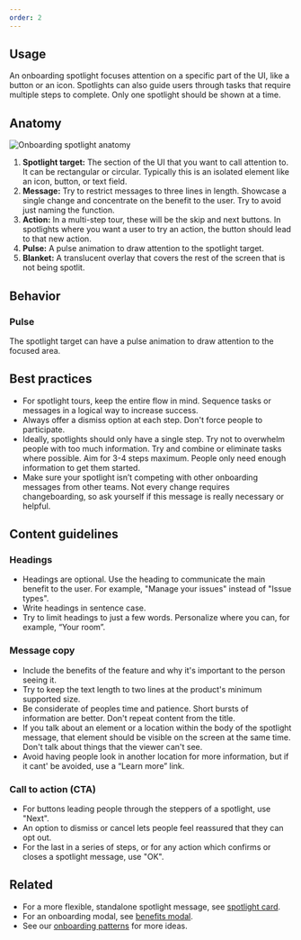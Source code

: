 ```yaml
---
order: 2
---
```


## Usage

An onboarding spotlight focuses attention on a specific part of the UI, like a button or an icon. Spotlights can also guide users through tasks that require multiple steps to complete. Only one spotlight should be shown at a time.

## Anatomy

![Onboarding spotlight anatomy](images/onboarding-spotlight-anatomy.png)

1. **Spotlight target:** The section of the UI that you want to call attention to. It can be rectangular or circular. Typically this is an isolated element like an icon, button, or text field.
1. **Message:** Try to restrict messages to three lines in length. Showcase a single change and concentrate on the benefit to the user. Try to avoid just naming the function.
1. **Action:** In a multi-step tour, these will be the skip and next buttons. In spotlights where you want a user to try an action, the button should lead to that new action.
1. **Pulse:** A pulse animation to draw attention to the spotlight target.
1. **Blanket:** A translucent overlay that covers the rest of the screen that is not being spotlit. 
<!-- This is only necessary for multi-step spotlight tours. -->

## Behavior

### Pulse

The spotlight target can have a pulse animation to draw attention to the focused area.

## Best practices

- For spotlight tours, keep the entire flow in mind. Sequence tasks or messages in a logical way to increase success. 
- Always offer a dismiss option at each step. Don't force people to participate.
- Ideally, spotlights should only have a single step. Try not to overwhelm people with too much information. Try and combine or eliminate tasks where possible. Aim for 3-4 steps maximum. People only need enough information to get them started.
- Make sure your spotlight isn’t competing with other onboarding messages from other teams. Not every change requires changeboarding, so ask yourself if this message is really necessary or helpful.

## Content guidelines

### Headings

- Headings are optional. Use the heading to communicate the main benefit to the user. For example, "Manage your issues" instead of "Issue types".
- Write headings in sentence case.
- Try to limit headings to just a few words. Personalize where you can, for example, “Your room”.

### Message copy

- Include the benefits of the feature and why it's important to the person seeing it.
- Try to keep the text length to two lines at the product's minimum supported size.
- Be considerate of peoples time and patience. Short bursts of information are better. Don't repeat content from the title.
- If you talk about an element or a location within the body of the spotlight message, that element should be visible on the screen at the same time. Don't talk about things that the viewer can't see.
- Avoid having people look in another location for more information, but if it cant' be avoided, use a “Learn more” link.

### Call to action (CTA)

- For buttons leading people through the steppers of a spotlight, use "Next".
- An option to dismiss or cancel lets people feel reassured that they can opt out.
- For the last in a series of steps, or for any action which confirms or closes a spotlight message, use "OK".

## Related

- For a more flexible, standalone spotlight message, see [spotlight card](/components/onboarding/spotlight-card/usage).
- For an onboarding modal, see [benefits modal](/components/onboarding/benefits-modal/usage).
- See our [onboarding patterns](/patterns/first-impressions) for more ideas.